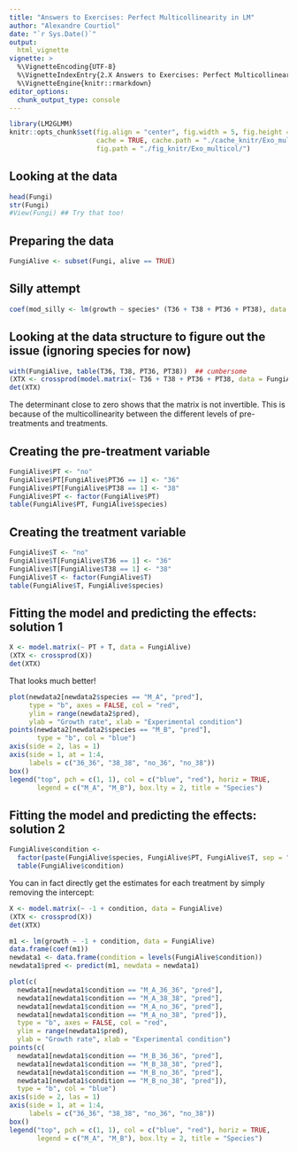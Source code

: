```yaml
---
title: "Answers to Exercises: Perfect Multicollinearity in LM"
author: "Alexandre Courtiol"
date: "`r Sys.Date()`"
output: 
  html_vignette
vignette: >
  %\VignetteEncoding{UTF-8}
  %\VignetteIndexEntry{2.X Answers to Exercises: Perfect Multicollinearity in LM}
  %\VignetteEngine{knitr::rmarkdown}
editor_options: 
  chunk_output_type: console
---
```

```r
library(LM2GLMM)
knitr::opts_chunk$set(fig.align = "center", fig.width = 5, fig.height = 5,
                      cache = TRUE, cache.path = "./cache_knitr/Exo_multicol/",
                      fig.path = "./fig_knitr/Exo_multicol/")
```

## Looking at the data

```r
head(Fungi)
str(Fungi)
#View(Fungi) ## Try that too!
```

## Preparing the data

```r
FungiAlive <- subset(Fungi, alive == TRUE)
```

## Silly attempt

```r
coef(mod_silly <- lm(growth ~ species* (T36 + T38 + PT36 + PT38), data = FungiAlive))
```

## Looking at the data structure to figure out the issue (ignoring species for now)

```r
with(FungiAlive, table(T36, T38, PT36, PT38))  ## cumbersome
(XTX <- crossprod(model.matrix(~ T36 + T38 + PT36 + PT38, data = FungiAlive))) ## more efficient
det(XTX)
```

The determinant close to zero shows that the matrix is not invertible.
This is because of the multicollinearity between the different levels of pre-treatments and treatments.

## Creating the pre-treatment variable

```r
FungiAlive$PT <- "no"
FungiAlive$PT[FungiAlive$PT36 == 1] <- "36"
FungiAlive$PT[FungiAlive$PT38 == 1] <- "38"
FungiAlive$PT <- factor(FungiAlive$PT)
table(FungiAlive$PT, FungiAlive$species)
```

## Creating the treatment variable

```r
FungiAlive$T <- "no"
FungiAlive$T[FungiAlive$T36 == 1] <- "36"
FungiAlive$T[FungiAlive$T38 == 1] <- "38"
FungiAlive$T <- factor(FungiAlive$T)
table(FungiAlive$T, FungiAlive$species)
```


## Fitting the model and predicting the effects: solution 1

```r
X <- model.matrix(~ PT + T, data = FungiAlive)
(XTX <- crossprod(X))
det(XTX)
```

That looks much better!

```r
plot(newdata2[newdata2$species == "M_A", "pred"],
     type = "b", axes = FALSE, col = "red",
     ylim = range(newdata2$pred),
     ylab = "Growth rate", xlab = "Experimental condition")
points(newdata2[newdata2$species == "M_B", "pred"],
       type = "b", col = "blue")
axis(side = 2, las = 1)
axis(side = 1, at = 1:4,
     labels = c("36_36", "38_38", "no_36", "no_38"))
box()
legend("top", pch = c(1, 1), col = c("blue", "red"), horiz = TRUE,
       legend = c("M_A", "M_B"), box.lty = 2, title = "Species")
```


## Fitting the model and predicting the effects: solution 2

```r
FungiAlive$condition <-
  factor(paste(FungiAlive$species, FungiAlive$PT, FungiAlive$T, sep = "_"))
  table(FungiAlive$condition)
```

You can in fact directly get the estimates for each treatment by simply removing the intercept:
```r
X <- model.matrix(~ -1 + condition, data = FungiAlive)
(XTX <- crossprod(X))
det(XTX)

m1 <- lm(growth ~ -1 + condition, data = FungiAlive)
data.frame(coef(m1))
newdata1 <- data.frame(condition = levels(FungiAlive$condition))
newdata1$pred <- predict(m1, newdata = newdata1)
```

```r
plot(c(
  newdata1[newdata1$condition == "M_A_36_36", "pred"],
  newdata1[newdata1$condition == "M_A_38_38", "pred"],
  newdata1[newdata1$condition == "M_A_no_36", "pred"],
  newdata1[newdata1$condition == "M_A_no_38", "pred"]),
  type = "b", axes = FALSE, col = "red",
  ylim = range(newdata1$pred),
  ylab = "Growth rate", xlab = "Experimental condition")
points(c(
  newdata1[newdata1$condition == "M_B_36_36", "pred"],
  newdata1[newdata1$condition == "M_B_38_38", "pred"],
  newdata1[newdata1$condition == "M_B_no_36", "pred"],
  newdata1[newdata1$condition == "M_B_no_38", "pred"]),
  type = "b", col = "blue")
axis(side = 2, las = 1)
axis(side = 1, at = 1:4,
     labels = c("36_36", "38_38", "no_36", "no_38"))
box()
legend("top", pch = c(1, 1), col = c("blue", "red"), horiz = TRUE,
       legend = c("M_A", "M_B"), box.lty = 2, title = "Species")
```

